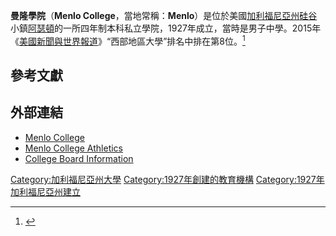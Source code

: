 {{Infobox university
|name            = Menlo College
|native_name     =|image_name      = Menlo-college-symbol.png
|latin_name      =
|logo            = Menlo College logo.svg
|motto           =
|established     = 1927
|type            = 私立大學
|endowment       = $2767萬
|staff       = 81
|faculty       = 29
|president       = Dr. Richard A. Moran
|provost         = Dr. James Woolever
|principal       =
|rector          =
|chancellor      =
|vice_chancellor =
|dean            =
|head_label      =
|head            =
|students        = 750
|undergrad       =
|postgrad        =
|doctoral        =
|profess         =
|city =[[阿瑟頓_(加利福尼亞州)|阿瑟頓]]
|state          = [[加利福尼亞州|加利福尼亞州]]
|country        = [[美國|美國]]
|campus          = 郊區
|free_label      =
|free            =
|colors          = 藍色和白色 {{color box|#002a4d}}{{color box|#ffffff}}
|colours         =
|mascot          =
|nickname        = Oaks
|affiliations    = [[NAIA|NAIA]]<br>[[California_Pacific_Conference|California Pacific Conference]]
|footnotes       =
|website         = [http://www.menlo.edu/ www.menlo.edu]
|address         = 1000 El Camino Real<br>Atherton CA 94027-4301
|telephone       = 800-556-3656
|coor            = {{Coord|37.455|-122.193|display=inline,title|type:edu_region:US-CA}}
}}
'''曼隆學院'''（'''Menlo College'''，當地常稱：'''Menlo'''）是位於美國[[加利福尼亞州|加利福尼亞州]][[硅谷|硅谷]]小鎮[[阿瑟頓_(加利福尼亞州)|阿瑟頓]]的一所四年制本科私立學院，1927年成立，當時是男子中學。2015年《[[美國新聞與世界報道|美國新聞與世界報道]]》“西部地區大學”排名中排在第8位。<ref name="USnews">{{cite web|title=Menlo College|url=http://colleges.usnews.rankingsandreviews.com/best-colleges/menlo-college-1236|publisher=[[美國新聞與世界報道|美國新聞與世界報道]]|accessdate=2015-03-24|archive-date=2016-10-25|archive-url=https://web.archive.org/web/20161025143121/http://colleges.usnews.rankingsandreviews.com/best-colleges/menlo-college-1236|dead-url=no}}</ref>

== 參考文獻==
{{reflist}}

==外部連結==
*[http://www.menlo.edu Menlo College] {{Wayback|url=http://www.menlo.edu/ |date=20211213214052 }}
*[http://www.menloathletics.com Menlo College Athletics] {{Wayback|url=http://www.menloathletics.com/ |date=20211024111432 }}
*[http://apps.collegeboard.com/search/CollegeDetail.jsp?collegeId=1500 College Board Information] {{Wayback|url=http://apps.collegeboard.com/search/CollegeDetail.jsp?collegeId=1500 |date=20060215195321 }}

{{加利福尼亞州的學院和大學}}

[[Category:加利福尼亞州大學|Category:加利福尼亞州大學]]
[[Category:1927年創建的教育機構|Category:1927年創建的教育機構]]
[[Category:1927年加利福尼亞州建立|Category:1927年加利福尼亞州建立]]